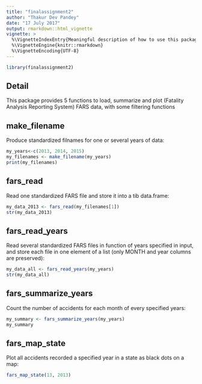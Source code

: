 ```yaml
---
title: "finalassignment2"
author: "Thakur Dev Pandey"
date: "17 July 2017"
output: rmarkdown::html_vignette
vignette: >
  %\VignetteIndexEntry{Meaningful description of how to use this package}
  %\VignetteEngine{knitr::rmarkdown}
  %\VignetteEncoding{UTF-8}
---
```


```r
library(finalassignment2)
```

## Detail
This package provides 5 functions to load, summarize and plot (Fatality Analysis Reporting System) FARS data, with some filtering functions

## make_filename

Produce standardized filnames for one or several years of data:

```r
my_years<-c(2013, 2014, 2015)
my_filenames <- make_filename(my_years)
print(my_filenames)
```

## fars_read

Read one standardized FARS file and store it into a tib data.frame:

```r
my_data_2013 <- fars_read(my_filenames[1])
str(my_data_2013)
```


## fars_read_years

Read several standardized FARS files in function of years specified in input, and store each file in one element of a list (only MONTH and year columns are preserved):

```r
my_data_all <- fars_read_years(my_years)
str(my_data_all)
```


## fars_summarize_years

Count the number of accidents for each month of every specified years:

```r
my_summary <- fars_summarize_years(my_years)
my_summary
```


## fars_map_state

Plot all accidents recorded a specified year in a state as black dots on a map:

```r
fars_map_state(13, 2013)
```